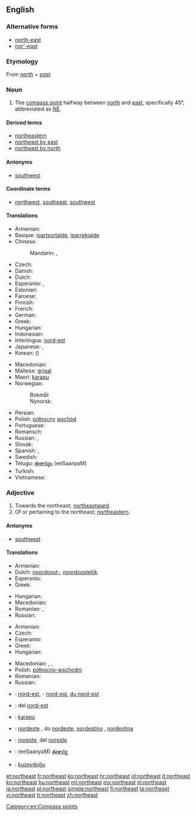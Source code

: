 {{wikipedia|dab=northeast}}
{{also|Northeast}}
==English==

===Alternative forms===
* [[north-east]]
* [[nor'-east]]

===Etymology===
From ''[[north]]'' + ''[[east]]''.

===Noun===
{{en-noun|-}}

# The [[compass point]] halfway between [[north]] and [[east]], specifically 45°, abbreviated as [[NE]].

====Derived terms====
* [[northeastern]]
* [[northeast by east]]
* [[northeast by north]]

====Antonyms====
* [[southwest]]

====Coordinate terms====
* {{sense|compass point}} [[northwest]], [[southeast]], [[southwest]]

====Translations====
{{trans-top|compass point}}
* Armenian: {{t|hy|հյուսիս-արևելք|tr=hyusis-arevelk’|sc=Armn}}
* Basque: [[ipartsortalde]], [[iparrekialde]]
* Chinese:
*: Mandarin: {{t|zh|東北|sc=Hani}}, {{t|zh|东北|tr=dōngběi|sc=Hani}}
* Czech: {{t|cs|severovýchod|m}}
* Danish: {{t|da|nordøst}}
* Dutch: {{t-|nl|noordoosten|n}}
* Esperanto: {{t-|eo|nordoriento|xs=Esperanto}}, {{t|eo|nordeosto}}
* Estonian: {{t-|et|kirre}}
* Faroese: {{t|fo|landnyrðingur|m}}
* Finnish: {{t+|fi|koillinen}}
* French: {{t+|fr|nord-est|m}}
* German: {{t|de|Nordosten|m}}
* Greek: {{t+|el|βορειοανατολικά|tr=voreioanatoliká}}
* Hungarian: {{t+|hu|északkelet}}
* Indonesian: {{t|id|timur laut}}
* Interlingua: [[nord-est]]
* Japanese: {{t|ja|北東|tr=ほくとう, hokutō|sc=Jpan}}, {{qualifier|less common}} {{t|ja|東北|tr=とうほく, tōhoku|sc=Jpan}}
* Korean: {{t|ko|북동|tr=bukdong|sc=Kore}} ({{t|ko|北東|sc=Kore}})
{{trans-mid}}
* Macedonian: {{t-|mk|североисток|m|tr=severoístok}}
* Maltese: [[grigal]]
* Maori: [[karapu]]
* Norwegian:
*: Bokmål: {{t|nb|nordøst}}
*: Nynorsk: {{t|nn|nordaust}}
* Persian: {{t|fa|شمال شرقی|tr=šamâl-e šarqi}}
* Polish: [[północny]] [[wschód]] {{m}}
* Portuguese: {{t+|pt|nordeste|m}}
* Romansch: {{t|rm|nordost}}
* Russian: {{t+|ru|северо-восток|m|tr=sévero-vostók}}, {{t+|ru|норд-ост|m|tr=nord-óst}} {{qualifier|wind, nautical}}
* Slovak: {{t|sk|severovýchod|m}}
* Spanish: {{t-|es|nordeste}}, {{t-|es|noreste|m}}
* Swedish: {{t|sv|nordost}}
* Telugu: [[ఈశాన్యం]] (eeSaanyaM)
* Turkish: {{t+|tr|kuzeydoğu}}
* Vietnamese: {{t|vi|phía đông bắc}}
{{trans-bottom}}

===Adjective===
{{en-adj|-}}

# Towards the northeast; [[northeastward]].
# Of or pertaining to the northeast; [[northeastern]].

====Antonyms====
* [[southwest]]

====Translations====
{{trans-top|northeastward}}
* Armenian: {{t|hy|հյուսիսարևելյան|tr=hyusisarevelyan|sc=Armn}}
* Dutch: [[noordoost-]], [[noordoostelijk]]
* Esperanto: {{t-|eo|nordorienta|xs=Esperanto}}
* Greek: {{t|el|βορειοανατολικός|m|tr=voreioanatolikós}}
{{trans-mid}}
* Hungarian: {{t-|hu|északkeleti}}
* Macedonian: {{t-|mk|североисточно|tr=severoístočno}}
* Romanian: {{t|ro|nordestic}}, {{t|ro|de nord-est}}
* Russian: {{t|ru|северо-восточный|tr=sévero-vostóčnyj}}
{{trans-bottom}}

{{trans-top|northeastern}}
* Armenian: {{t|hy|հյուսիսարևելյան|tr=hyusisarevelyan|sc=Armn}}
* Czech: {{t|cs|severovýchodní}}
* Esperanto: {{t-|eo|nordorienta|xs=Esperanto}}
* Greek: {{t|el|βορειοανατολικός|m|tr=voreioanatolikós}}
* Hungarian: {{t-|hu|északkeleti}}
{{trans-mid}}
* Macedonian: {{t|mk|североисточен|m|tr=severoístočen}},  {{t|mk|североисточна|f|tr=severoístočna}},  {{t-|mk|североисточно|n|tr=severoístočno}}
* Polish: [[północno-wschodni]] {{m}}
* Romanian: {{t|ro|nord-vestic|m}}
* Russian: {{t|ru|северо-восточный|tr=sévero-vostóčnyj}}
{{trans-bottom}}

{{checktrans-top}}
* {{ttbc|fr}}: [[nord-est]], - [[nord-est]], [[du nord-est]]
* {{ttbc|ia}}: del [[nord-est]]
* {{ttbc|mi}}: [[karapu]]
{{trans-mid}}
* {{ttbc|pt}}: [[nordeste]] {{m|f}},  do [[nordeste]], [[nordestino]] {{m}},  [[nordestina]] {{f}}
* {{ttbc|es}}: [[noreste]],  del [[noreste]]
* {{ttbc|te}}: (eeSaanyaM) [[ఈశాన్య]]
* {{ttbc|tr}}: [[kuzeydoğu]]
{{trans-bottom}}

[[Category:en:Compass points]]

[[et:northeast]]
[[fr:northeast]]
[[ko:northeast]]
[[hr:northeast]]
[[id:northeast]]
[[it:northeast]]
[[kn:northeast]]
[[hu:northeast]]
[[ml:northeast]]
[[my:northeast]]
[[nl:northeast]]
[[ja:northeast]]
[[pl:northeast]]
[[simple:northeast]]
[[fi:northeast]]
[[ta:northeast]]
[[vi:northeast]]
[[tr:northeast]]
[[zh:northeast]]